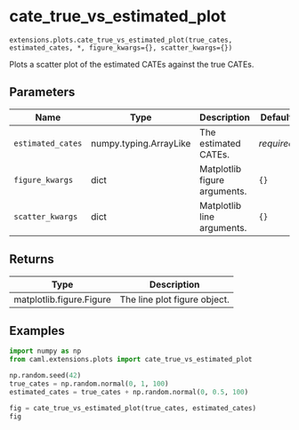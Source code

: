 # cate_true_vs_estimated_plot { #caml.extensions.plots.cate_true_vs_estimated_plot }

`extensions.plots.cate_true_vs_estimated_plot(true_cates, estimated_cates, *, figure_kwargs={}, scatter_kwargs={})`

Plots a scatter plot of the estimated CATEs against the true CATEs.

## Parameters

| Name              | Type                   | Description                  | Default    |
|-------------------|------------------------|------------------------------|------------|
| `estimated_cates` | numpy.typing.ArrayLike | The estimated CATEs.         | _required_ |
| `figure_kwargs`   | dict                   | Matplotlib figure arguments. | `{}`       |
| `scatter_kwargs`  | dict                   | Matplotlib line arguments.   | `{}`       |

## Returns

| Type                     | Description                  |
|--------------------------|------------------------------|
| matplotlib.figure.Figure | The line plot figure object. |

## Examples

```python
import numpy as np
from caml.extensions.plots import cate_true_vs_estimated_plot

np.random.seed(42)
true_cates = np.random.normal(0, 1, 100)
estimated_cates = true_cates + np.random.normal(0, 0.5, 100)

fig = cate_true_vs_estimated_plot(true_cates, estimated_cates)
fig
```
